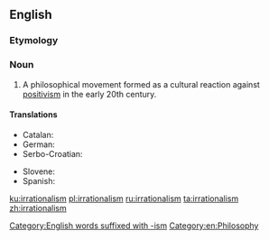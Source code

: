 ==English==
{{wikipedia}}

===Etymology===
{{suffix|en|irrational|ism}}

===Noun===
{{en-noun|~}}

# A philosophical movement formed as a cultural reaction against [[positivism]] in the early 20th century.

====Translations====
{{trans-top|philosophical movement}}
* Catalan: {{t|ca|irracionalisme|m}}
* German: {{t|de|Irrationalismus|m}}
* Serbo-Croatian: {{t+|sh|iracionalizam|m}}
{{trans-mid}}
* Slovene: {{t|sl|iracionalizem|m}}
* Spanish: {{t|es|irracionalismo|m}}
{{trans-bottom}}

[[Category:English words suffixed with -ism]]
[[Category:en:Philosophy]]

[[ku:irrationalism]]
[[pl:irrationalism]]
[[ru:irrationalism]]
[[ta:irrationalism]]
[[zh:irrationalism]]